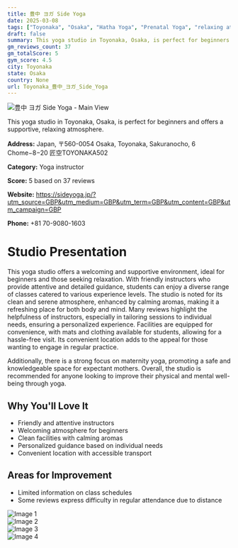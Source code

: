 ```yaml
---
title: 豊中 ヨガ Side Yoga
date: 2025-03-08
tags: ["Toyonaka", "Osaka", "Hatha Yoga", "Prenatal Yoga", "relaxing atmosphere", "beginner-friendly", "Toyonaka"]  
draft: false
summary: This yoga studio in Toyonaka, Osaka, is perfect for beginners and offers a supportive, relaxing atmosphere.
gm_reviews_count: 37
gm_totalScore: 5
gym_score: 4.5
city: Toyonaka
state: Osaka
country: None
url: Toyonaka_豊中_ヨガ_Side_Yoga
---
```


<div className="aspect-[16/9] relative my-8">
  <img 
    src="https://lh5.googleusercontent.com/p/AF1QipPnUPYZQGx50Vm77J8qz7art2bOiZyptDnFqAQF=w1920-h1080-k-no"
    alt="豊中 ヨガ Side Yoga - Main View"
    className="object-cover absolute inset-0 w-full h-full rounded-lg"
  />
</div>

This yoga studio in Toyonaka, Osaka, is perfect for beginners and offers a supportive, relaxing atmosphere.

**Address:** Japan, 〒560-0054 Osaka, Toyonaka, Sakuranocho, 6 Chome−8−20 匠空TOYONAKA502

**Category:** Yoga instructor

**Score:** 5 based on 37 reviews

**Website:** https://sideyoga.jp/?utm_source=GBP&utm_medium=GBP&utm_term=GBP&utm_content=GBP&utm_campaign=GBP

**Phone:** +81 70-9080-1603

# Studio Presentation

This yoga studio offers a welcoming and supportive environment, ideal for beginners and those seeking relaxation. With friendly instructors who provide attentive and detailed guidance, students can enjoy a diverse range of classes catered to various experience levels. The studio is noted for its clean and serene atmosphere, enhanced by calming aromas, making it a refreshing place for both body and mind. Many reviews highlight the helpfulness of instructors, especially in tailoring sessions to individual needs, ensuring a personalized experience. Facilities are equipped for convenience, with mats and clothing available for students, allowing for a hassle-free visit. Its convenient location adds to the appeal for those wanting to engage in regular practice.

Additionally, there is a strong focus on maternity yoga, promoting a safe and knowledgeable space for expectant mothers. Overall, the studio is recommended for anyone looking to improve their physical and mental well-being through yoga.

## Why You'll Love It

- Friendly and attentive instructors
- Welcoming atmosphere for beginners
- Clean facilities with calming aromas
- Personalized guidance based on individual needs
- Convenient location with accessible transport

## Areas for Improvement

- Limited information on class schedules
- Some reviews express difficulty in regular attendance due to distance

<div className="grid grid-cols-1 xl:grid-cols-2 gap-4 my-8">
<div className="aspect-[4/3] relative"><img src="https://lh3.googleusercontent.com/p/AF1QipPGGYZVxQ04othjYSJ_o_iGKPO4SlDjgRPdecqD=w1920-h1080-k-no" alt="Image 1" className="object-cover absolute inset-0 w-full h-full rounded-lg" /></div>
<div className="aspect-[4/3] relative"><img src="https://lh5.googleusercontent.com/p/AF1QipPnnmpfeYEFSMFFSvSY7GZsIDV6gfvB_nAiCaCB=w1920-h1080-k-no" alt="Image 2" className="object-cover absolute inset-0 w-full h-full rounded-lg" /></div>
<div className="aspect-[4/3] relative"><img src="https://lh5.googleusercontent.com/p/AF1QipMu0ku5awph3VBh7SUO15GbCg5VaPNCVFJ5aYoH=w1920-h1080-k-no" alt="Image 3" className="object-cover absolute inset-0 w-full h-full rounded-lg" /></div>
<div className="aspect-[4/3] relative"><img src="https://lh5.googleusercontent.com/p/AF1QipNF21e-vLvI2I_tii2MADH67iq_41nxA0yLs6f7=w1920-h1080-k-no" alt="Image 4" className="object-cover absolute inset-0 w-full h-full rounded-lg" /></div>
</div>